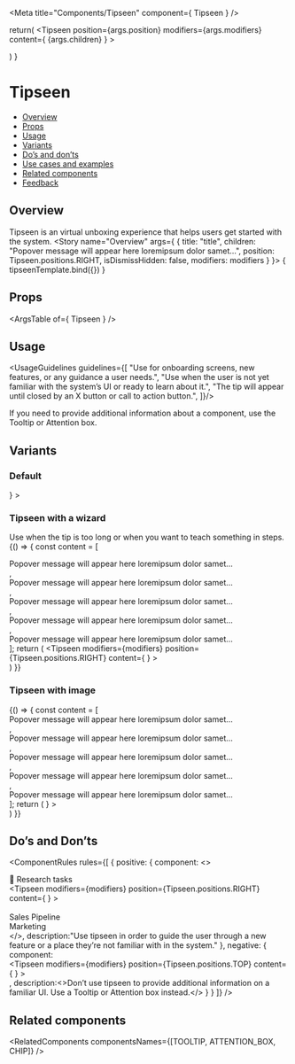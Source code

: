 
<Meta
  title="Components/Tipseen"
  component={ Tipseen }
/>

<!--- Component template -->

  return(
    <Tipseen
      position={args.position}
      modifiers={args.modifiers}
      content={
        <TipseenContent
          isDismissHidden={args.isDismissHidden}
          title={args.title}
        >
          {args.children}
        </TipseenContent>
      }
    >
      <div className="monday-style-story-tipseen_container" />
    </Tipseen>
  )
}

<!--- Component documentation -->

# Tipseen
- [Overview](#overview)
- [Props](#props)
- [Usage](#usage)
- [Variants](#variants)
- [Do’s and don’ts](#dos-and-donts)
- [Use cases and examples](#use-cases-and-examples)
- [Related components](#related-components)
- [Feedback](#feedback)

## Overview
Tipseen is an virtual unboxing experience that helps users get started with the system.
<Canvas>
  <Story name="Overview"
         args={ 
           {
            title: "title", 
            children: "Popover message will appear here loremipsum dolor samet…", 
            position: Tipseen.positions.RIGHT,
            isDismissHidden: false,
            modifiers: modifiers
           } 
         }>
    { tipseenTemplate.bind({}) }
  </Story>
</Canvas>

## Props
<ArgsTable of={ Tipseen } />

## Usage
<UsageGuidelines guidelines={[
  "Use for onboarding screens, new features, or any guidance a user needs.",
  "Use when the user is not yet familiar with the system’s UI or ready to learn about it.",
  "The tip will appear until closed by an X button or call to action button.",
]}/>

<Tip title="Check yourself">If you need to provide additional information about a component, use the <Link href="/?path=/docs/components-tipseen--overview" size={Link.sizes.SMALL} withoutSpacing>Tooltip</Link> or <Link href="/?path=/docs/components-attentionbox--overview" size={Link.sizes.SMALL} withoutSpacing>Attention box.</Link></Tip>

## Variants
### Default
<Canvas>
  <Story name="Default">
    <Tipseen 
      position={Tipseen.positions.RIGHT} 
      modifiers={modifiers}
      content={
        <TipseenContent
          isDismissHidden={false}
          title="This is a title"
          isDismissHidden
          children="Popover message will appear here loremipsum dolor samet… "
        />
      }
    >
      <div className="monday-style-story-tipseen_container" />
    </Tipseen>
  </Story>
</Canvas>

### Tipseen with a wizard
Use when the tip is too long or when you want to teach something in steps.
<Canvas>
  <Story name="Tipseen with a wizard">
    {() => {
      const content = [
        <div>Popover message will appear here loremipsum dolor samet…</div>,
        <div>Popover message will appear here loremipsum dolor samet…</div>,
        <div>Popover message will appear here loremipsum dolor samet…</div>,
        <div>Popover message will appear here loremipsum dolor samet…</div>,
        <div>Popover message will appear here loremipsum dolor samet…</div>
      ];
      return (
        <Tipseen
          modifiers={modifiers}
          position={Tipseen.positions.RIGHT} 
          content={
            <TipseenWizard 
              title="This is a title"
              steps={content}
              activeStepIndex={2}
            />
          }
        >
          <div className="monday-style-story-tipseen_container" />
        </Tipseen>
      )
    }}
  </Story>
</Canvas>

### Tipseen with image
<Canvas>
  <Story name="Tipseen with image">
    {() => {
      const content = [
        <div>Popover message will appear here loremipsum dolor samet…</div>,
        <div>Popover message will appear here loremipsum dolor samet…</div>,
        <div>Popover message will appear here loremipsum dolor samet…</div>,
        <div>Popover message will appear here loremipsum dolor samet…</div>,
        <div>Popover message will appear here loremipsum dolor samet…</div>
      ];
      return (
        <Tipseen 
          position={Tipseen.positions.RIGHT}
          modifiers={modifiers}
          isCloseButtonOnImage
          content={
            <>
              <TipseenImage
                className="monday-style-story-tipseen_image"
                src={picture}
              />
              <TipseenWizard 
                title="This is a title"
                steps={content}
                activeStepIndex={2}
              />
            </>
          }
        >
          <div className="monday-style-story-tipseen_big-container" />
        </Tipseen>
      )
    }}
  </Story>
</Canvas>

## Do’s and Don’ts
<ComponentRules
  rules={[
    {
      positive: {
        component:
        <>
          <div>
            <div className="monday-style-story-tipseen_column-item">
              <Icon icon={Board} iconSize="24" /><span>💫 Research tasks</span>
            </div>
            <Tipseen
              modifiers={modifiers}
              position={Tipseen.positions.RIGHT} 
              content={
                <TipseenContent
                  isDismissHidden={false}
                  title="Step1 of 7"
                  isDismissHidden
                  children="Click on the “Sales” board to get started"
                />
              }
            >
              <div className="monday-style-story-tipseen_column-item monday-style-story-tipseen_hovered">  
                <Icon icon={Board} iconSize="24" /><span>Sales Pipeline</span>
              </div>
            </Tipseen>
            <div className="monday-style-story-tipseen_column-item">
              <Icon icon={BoardPrivate} iconSize="24" /><span>Marketing</span>
            </div>
          </div>
          <div className="monday-style-story-tipseen_inline-spacing" />
          </>,
        description:"Use tipseen in order to guide the user through a new feature or a place they’re not familiar with in the system."
      },
      negative: {
        component:
          <div className="monday-style-story-tipseen_column-wrapper">
            <div className="monday-style-story-tipseen_column-spacing"></div>
            <Tipseen
              modifiers={modifiers}
              position={Tipseen.positions.TOP} 
              content={
                <TipseenContent
                  children="You still have 14 days on your Pro trial, Enjoy it!"
                />
              }
            >
              <div className="monday-style-story-tipseen_inline-container" />
            </Tipseen>
          </div>,
        description:<>Don’t use tipseen to provide additional information on a familiar UI. Use a <Link href="/?path=/docs/components-tooltip--overview" withoutSpacing>Tooltip</Link> or <Link href="/?path=/docs/components-attentionbox--overview" withoutSpacing>Attention box</Link> instead.</>
      }
    }
  ]}
/>

## Related components
<RelatedComponents componentsNames={[TOOLTIP, ATTENTION_BOX, CHIP]} />
